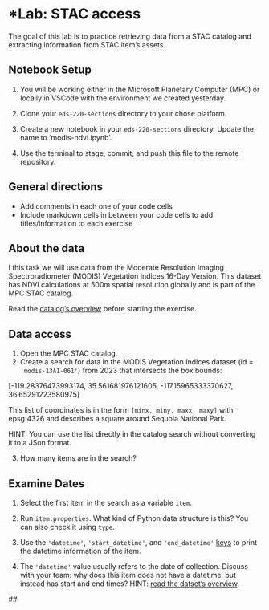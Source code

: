 # *Lab: STAC access

The goal of this lab is to practice retrieving data from a STAC catalog and extracting information from STAC item's assets. 

:::{.callout-tip}
## Notebook Setup
1. You will be working either in the Microsoft Planetary Computer (MPC) or locally in VSCode with the environment we created yesterday.

2. Clone your `eds-220-sections` directory to your chose platform.

2. Create a new notebook in your `eds-220-sections` directory. Update the name to 'modis-ndvi.ipynb'.

3. Use the terminal to stage, commit, and push this file to the remote repository. 
:::

:::{.callout-note}
## General directions
- Add comments in each one of your code cells 
- Include markdown cells in between your code cells to add titles/information to each exercise
:::

:::{.callout-note}
## About the data

I this task we will use data from the Moderate Resolution Imaging Spectroradiometer (MODIS) Vegetation Indices 16-Day Version. 
This dataset has NDVI calculations at 500m spatial resolution globally and is part of the MPC STAC catalog. 

Read the [catalog's overview](https://planetarycomputer.microsoft.com/dataset/modis-13A1-061#overview) before starting the exercise.

:::

## Data access

1. Open the MPC STAC catalog.
2. Create a search for data in the MODIS Vegetation Indices dataset (id = `'modis-13A1-061'`) from 2023 that intersects the box bounds: 

[-119.28376473993174, 35.561681976121605, -117.15965333370627, 36.65291223580975]

This list of coordinates is in the form `[minx, miny, maxx, maxy]` with epsg:4326 and describes a square around Sequoia National Park. 
 
HINT: You can use the list directly in the catalog search without converting it to a JSon format. 

3. How many items are in the search?

## Examine Dates

 1. Select the first item in the search as a variable `item`.

 2. Run `item.properties`. What kind of Python data structure is this? You can also check it using `type`. 

 3. Use the `'datetime'`, `'start_datetime'`, and `'end_datetime'` [keys](https://www.geeksforgeeks.org/python-dictionary/) to print the datetime information of the item. 

 4. The `'datetime'` value usually refers to the date of collection. Discuss with your team: why does this item does not have a datetime, but instead has start and end times? HINT: [read the datset's overview](https://planetarycomputer.microsoft.com/dataset/modis-13A1-061#overview).

 ## 



